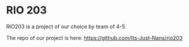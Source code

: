 # RIO 203

RIO203 is a project of our choice by team of 4-5.

The repo of our project is here: https://github.com/Its-Just-Nans/rio203
